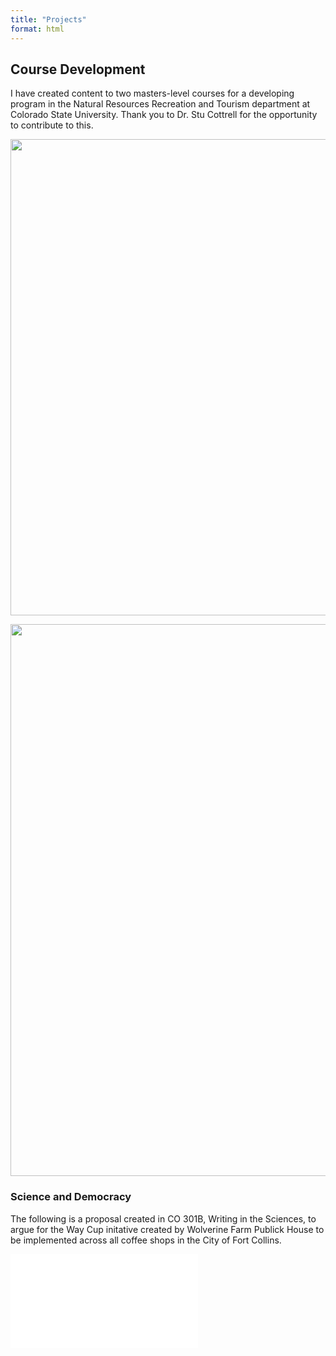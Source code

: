 ```yaml
---
title: "Projects"
format: html
---
```


## Course Development

I have created content to two masters-level courses for a developing program in the Natural Resources Recreation and Tourism department at Colorado State University. Thank you to Dr. Stu Cottrell for the opportunity to contribute to this.

![](portfolio/Screenshot%202025-04-23%20at%2010.45.44%20AM.png){width="762"}

![](portfolio/Screen%20Shot%202024-05-03%20at%2012.44.03%20PM.png){width="883"}

### Science and Democracy

The following is a proposal created in CO 301B, Writing in the Sciences, to argue for the Way Cup initative created by Wolverine Farm Publick House to be implemented across all coffee shops in the City of Fort Collins.

![](portfolio/Final_Science-and-democracy_Delorie.pdf)

